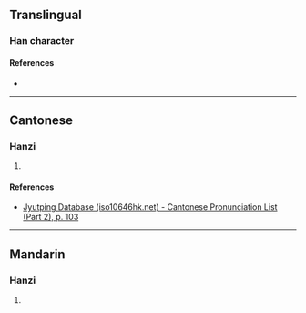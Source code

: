 {{character info/new}}
==Translingual==

===Han character===
{{Han char|rn=53|rad=广|as=06|sn=9|four=|canj=IYHV|ids=⿸广衣}}

====References====
* {{Han ref|kx=0345.180|dkj=09305|dj=0655.070|hdz=20883.080|uh=5EA1|ud=24225}}

----

==Cantonese==

===Hanzi===
{{yue-hanzi|jyut=[[ji2]]|y=yi2}}

# {{defn|lang=yue|sort=广06}}

====References====
* [http://www.iso10646hk.net/jp/document/download.jsp Jyutping Database (iso10646hk.net) - Cantonese Pronunciation List (Part 2), p. 103]

----

==Mandarin==

===Hanzi===
{{cmn-hanzi|pin=[[yǐ]] ([[yi3]])|wg=i<sup>3</sup>}}

# {{defn|lang=cmn|sort=广06}}